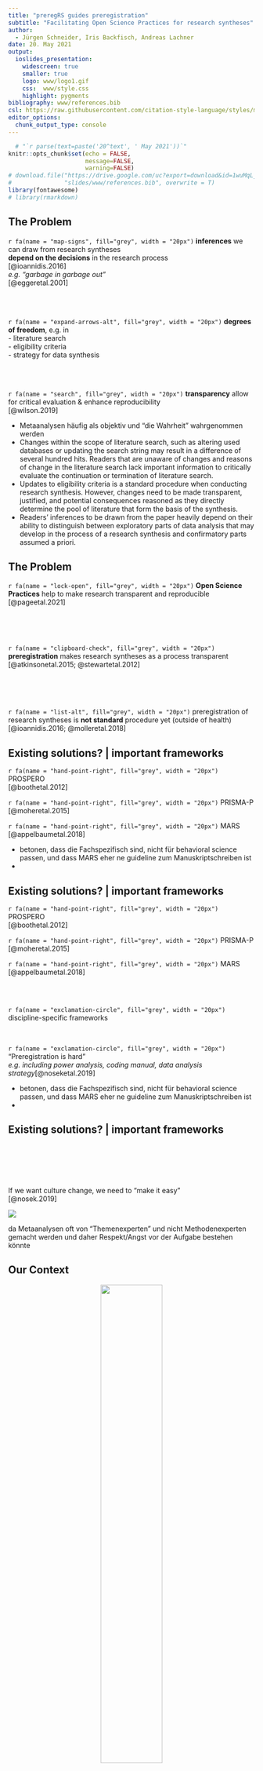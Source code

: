 ```yaml
---
title: "preregRS guides preregistration"  
subtitle: "Facilitating Open Science Practices for research syntheses"
author: 
  - Jürgen Schneider, Iris Backfisch, Andreas Lachner
date: 20. May 2021 
output:
  ioslides_presentation:
    widescreen: true
    smaller: true
    logo: www/logo1.gif
    css:  www/style.css
    highlight: pygments
bibliography: www/references.bib
csl: https://raw.githubusercontent.com/citation-style-language/styles/master/apa.csl
editor_options: 
  chunk_output_type: console
---
```



```r
  # "`r parse(text=paste('20^text', ' May 2021'))`"
knitr::opts_chunk$set(echo = FALSE,
                      message=FALSE, 
                      warning=FALSE)
# download.file("https://drive.google.com/uc?export=download&id=1wuMqL_Z8T9rxuGvn0VP6siag90kHDm2O",
#               "slides/www/references.bib", overwrite = T)
library(fontawesome)
# library(rmarkdown)
```

## The Problem

<div class="container">

<div class="box60 hanging">
`r fa(name = "map-signs", fill="grey", width = "20px")`  __inferences__ we can draw from research syntheses<br />
__depend on the decisions__ in the research process<br /><span class="mysource">[@ioannidis.2016]</span>
<br />
_e.g. "garbage in garbage out"_ <br /><span class="mysource">[@eggeretal.2001]</span>

\
\

`r fa(name = "expand-arrows-alt", fill="grey", width = "20px")` __degrees of freedom__, e.g. in  
- literature search  
- eligibility criteria  
- strategy for data synthesis 

\
\

`r fa(name = "search", fill="grey", width = "20px")` __transparency__ allow for critical evaluation & enhance reproducibility <br /><span class="mysource">[@wilson.2019]</span>
</div>

<div class="box40">
</div>
</div>

<div id="choices">
</div>


<div class="notes">
* Metaanalysen häufig als objektiv und "die Wahrheit" wahrgenommen werden
* Changes within the scope of literature search, such as altering used databases or updating the search string may result in a difference of several hundred hits. Readers that are unaware of changes and reasons of change in the literature search lack important information to critically evaluate the continuation or termination of literature search.
* Updates to eligibility criteria is a standard procedure when conducting research synthesis. However, changes need to be made transparent, justified, and potential consequences reasoned as they directly determine the pool of literature that form the basis of the synthesis.
* Readers’ inferences to be drawn from the paper heavily depend on their ability to distinguish between exploratory parts of data analysis that may develop in the process of a research synthesis and confirmatory parts assumed a priori.
</div>

## The Problem

<div class="container">
<div class="box60 hanging">
`r fa(name = "lock-open", fill="grey", width = "20px")` __Open Science Practices__ help to make research transparent and reproducible<br /><span class="mysource">[@pageetal.2021]</span><br /><br />

\
\

`r fa(name = "clipboard-check", fill="grey", width = "20px")` __preregistration__ makes research syntheses as a process transparent<br /><span class="mysource">[@atkinsonetal.2015; @stewartetal.2012]</span><br /><br />

\
\

`r fa(name = "list-alt", fill="grey", width = "20px")` preregistration of research syntheses is __not standard__ procedure yet (outside of health)<br /><span class="mysource">[@ioannidis.2016; @molleretal.2018]</span>

</div>

<div class="box40">
</div>
</div>

<div id="prereg-bg">
</div>


## Existing solutions? | important frameworks

<div class="container">
<div class="box60 hanging">
`r fa(name = "hand-point-right", fill="grey", width = "20px")` PROSPERO <br /><span class="mysource">[@boothetal.2012]</span>
\

`r fa(name = "hand-point-right", fill="grey", width = "20px")` PRISMA-P <br /><span class="mysource">[@moheretal.2015]</span>
\

`r fa(name = "hand-point-right", fill="grey", width = "20px")` MARS <br /><span class="mysource">[@appelbaumetal.2018]</span>

</div>

<div class="box40">
</div>
</div>

<div id="solutions">
</div>

<div class="notes">
* betonen, dass die Fachspezifisch sind, nicht für behavioral science passen, und dass MARS eher ne guideline zum Manuskriptschreiben ist
* 
</div>


## Existing solutions? | important frameworks

<div class="container">
<div class="box60 hanging">
`r fa(name = "hand-point-right", fill="grey", width = "20px")` PROSPERO <br /><span class="mysource">[@boothetal.2012]</span>
\

`r fa(name = "hand-point-right", fill="grey", width = "20px")` PRISMA-P <br /><span class="mysource">[@moheretal.2015]</span>
\

`r fa(name = "hand-point-right", fill="grey", width = "20px")` MARS <br /><span class="mysource">[@appelbaumetal.2018]</span>

\
\

`r fa(name = "exclamation-circle", fill="grey", width = "20px")` discipline-specific frameworks <br /><br /><br />

`r fa(name = "exclamation-circle", fill="grey", width = "20px")` "Preregistration is hard" <br />
_e.g. including power analysis, coding manual, data analysis strategy_<span class="mysource">[@noseketal.2019]</span>
</div>

<div class="box40">
</div>
</div>

<div id="solutions">
</div>

<div class="notes">
* betonen, dass die Fachspezifisch sind, nicht für behavioral science passen, und dass MARS eher ne guideline zum Manuskriptschreiben ist
* 
</div>


## Existing solutions? | important frameworks

<div class="container">
<div class="box30">
\
\
\
\
\
If we want culture change, we need to "make it easy" <br /><span class="mysource">[@nosek.2019]</span>
</div>

<div class="box60">
![](www/change.webp)
</div>
</div>

<div class="notes">
da Metaanalysen oft von "Themenexperten" und nicht Methodenexperten gemacht werden und daher Respekt/Angst vor der Aufgabe bestehen könnte
</div>


## Our Context
<div class="container">
<div class="box49" style="text-align:center;">
![](www/tuedilb.svg){width=50%}  
__<span style="font-size:2em; font-weight:900">TüDiLB</span>__  
<span style="font-size:1em; font-weight:10">[www.tuedilb-tuebingen.de](https://www.tuedilb-tuebingen.de/)</span>  
\
\
Joint project of  
<span style="font-weight:bold; color:#a51e37">University of Tübingen</span> and  
<span style="font-weight:bold; color:#ff6900">Leibniz-Institut für Wissensmedien (IWM)</span>
</div>
<div class="box49" style="margin-top:10%">
__Research group "Transformation & Translation"__<br /><br />
`r fa(name = "arrow-circle-right", fill="grey", width = "20px")` research syntheses on the topic of digitization<br /><br />
`r fa(name = "arrow-circle-right", fill="grey", width = "20px")` in teaching and teacher education
</div>
</div>



## Our Aims

<div class="container">
<div class="box60 hanging">

• utilize __existing__ frameworks and __standards__
\
\

• make them __accessible__ & __applicable__<br />
  - for meta-analyses and systematic reviews<br />
  - for all disciplines
\
\

• enable __seamless integration__ of data analyses, files, figures, text, ...
\
\

• ensure __compatibility__ with markup languages
\
\
\

`r fa(name = "arrow-circle-right", fill="grey", width = "20px")` produce __standalone__ HTML/PDF


</div>

<div class="box40">
</div>
</div>

<div id="aims">
</div>

## preregRS | R package

<div class="container">
<div class="box60">
preregRS = R Markdown template (install via [R-package](https://github.com/j-5chneider/preregRS))

* provides __structure__: synthesized <br />PROSPERO, PRISMA-P and MARS

</div>

<div class="box40"></div>
</div>

<div id="sec-tab"></div>

## preregRS | R package

<div class="container">
<div class="box60">
preregRS = R Markdown template (install via [R-package](https://github.com/j-5chneider/preregRS))

* provides __structure__: synthesized <br />PROSPERO, PRISMA-P and MARS<br /><br />
* __guides__ with additional information

</div>

<div class="box40"></div>
</div>

<div id="add-info"></div>


## preregRS | R package

<div class="container">
<div class="box60">
preregRS = R Markdown template (install via [R-package](https://github.com/j-5chneider/preregRS))

* provides __structure__: synthesized <br />PROSPERO, PRISMA-P and MARS<br /><br />
* __guides__ with additional information<br /><br />
* fill out like a form: provides __placeholders__

</div>

<div class="box40"></div>
</div>

<div id="add-text"></div>


## preregRS | R package

<div class="container">
<div class="box60">
preregRS = R Markdown template (install via [R-package](https://github.com/j-5chneider/preregRS))

* provides __structure__: synthesized <br />PROSPERO, PRISMA-P and MARS<br /><br />
* __guides__ with additional information<br /><br />
* fill out like a form: provides __placeholders__<br /><br />
* R Markdown enables us to... 

<span style="margin-left:50px;">
`r fa(name = "file-code", fill="grey", width = "20px")` include R __code__ and its __output__<br />
</span>
<span style="margin-left:50px;">
`r fa(name = "file-pdf", fill="grey", width = "20px")` encode __files__ (e.g. separate coding system)<br />
</span>
<span style="margin-left:50px;">
`r fa(name = "chart-area", fill="grey", width = "20px")` include __figures__, iframes, latex, ...<br />
</span>
<span style="margin-left:50px;">
`r fa(name = "hand-pointer", fill="grey", width = "20px")` include __interactive__ content (e.g. plotly)<br />
</span>

</span>
<span style="margin-left:50px;"></div>

<div class="box40" style="margin-top:30%">
</div>
</div>

<div class="notes">

* __guides__ users through the process (additional information on standards available)
* R Code: (e.g. for power analyses, planned analysis code) 

</div>


## preregRS | R package

<div class="container">
<div class="box60">
preregRS = R Markdown template (install via [R-package](https://github.com/j-5chneider/preregRS))

* provides __structure__: synthesized <br />PROSPERO, PRISMA-P and MARS<br /><br />
* __guides__ with additional information<br /><br />
* fill out like a form: provides __placeholders__<br /><br />
* R Markdown enables us to... 

<span style="margin-left:50px;">
`r fa(name = "file-code", fill="grey", width = "20px")` include R __code__ and its __output__<br />
</span>
<span style="margin-left:50px;">
`r fa(name = "file-pdf", fill="grey", width = "20px")` encode __files__ (e.g. separate coding system)<br />
</span>
<span style="margin-left:50px;">
`r fa(name = "chart-area", fill="grey", width = "20px")` include __figures__, iframes, latex, ...<br />
</span>
<span style="margin-left:50px;">
`r fa(name = "hand-pointer", fill="grey", width = "20px")` include __interactive__ content (e.g. plotly)<br />
</span>

</span>
<span style="margin-left:50px;"></div>

<div class="box40" style="margin-top:30%">
<br />
`r fa(name = "file-export", fill="grey", width = "30px")` compile to __standalone__ file
</div>
</div>

<div class="notes">

* __guides__ users through the process (additional information on standards available)
* R Code: (e.g. for power analyses, planned analysis code) 

</div>



# Demo

<div class="fullscreenac"></div>


## Demo | check out...

1. an empty template (compiled to HTML): [bit.ly/preregRS-HTML](https://bit.ly/preregRS-HTML)  <br /><br />
2. a Jupyter-Notebook with preregRS template available: [bit.ly/preregRS-jupyter](https://bit.ly/preregRS-jupyter)  <br /><br />
3. a partial example of a preregistration: [bit.ly/preregRS-example](https://bit.ly/preregRS-example)  


## Further developments

* Increase usability & accessibility outside of R<br />_e.g. [JBI SUMARI](https://www.jbisumari.org/#tutorials)_


# {-}


<div id="refs"></div>



# &nbsp;
__Images__  
(in order of appearance)  
  
<span style="font-size:.7em;">
title page icons | [fontawesome.com CC-BY 4.0](https://fontawesome.com/license/free) (incons used throughout the slides)   
title page background | <a href="https://unsplash.com/@bogdan_karlenko?utm_source=unsplash&utm_medium=referral&utm_content=creditCopyText">Bogdan Karlenko</a> on <a href="https://unsplash.com/?utm_source=unsplash&utm_medium=referral&utm_content=creditCopyText">Unsplash</a>
<a href="https://unsplash.com/@soymeraki?utm_source=unsplash&utm_medium=referral&utm_content=creditCopyText">Javier Allegue Barros</a> on <a href="https://unsplash.com/?utm_source=unsplash&utm_medium=referral&utm_content=creditCopyText">Unsplash</a>  
Center for Open Science [osf.io/sxn73/](https://osf.io/sxn73/)  
<a href="https://unsplash.com/@mariannebos?utm_source=unsplash&utm_medium=referral&utm_content=creditCopyText">marianne bos</a> on <a href="https://unsplash.com/s/photos/solution?utm_source=unsplash&utm_medium=referral&utm_content=creditCopyText">Unsplash</a>  
<a href="https://unsplash.com/@bogdan_karlenko?utm_source=unsplash&utm_medium=referral&utm_content=creditCopyText">Bogdan Karlenko</a> on <a href="https://unsplash.com/?utm_source=unsplash&utm_medium=referral&utm_content=creditCopyText">Unsplash</a>
</span>
\
\
\
\
\
\
\
\
\

__License__  
<span style="font-size:.7em;">
<a rel="license" href="http://creativecommons.org/licenses/by-sa/4.0/"><img alt="Creative Commons License" style="border-width:0" src="https://i.creativecommons.org/l/by-sa/4.0/88x31.png" /></a><br />This work is licensed under a <a rel="license" href="http://creativecommons.org/licenses/by-sa/4.0/">Creative Commons Attribution-ShareAlike 4.0 International License</a>.
</span>